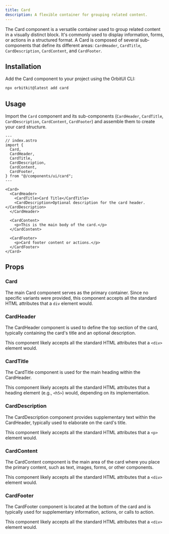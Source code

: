 ```yaml
---
title: Card
description: A flexible container for grouping related content.
---
```


The Card component is a versatile container used to group related content in a visually distinct block. It's commonly used to display information, forms, or actions in a structured format. A Card is composed of several sub-components that define its different areas: `CardHeader`, `CardTitle`, `CardDescription`, `CardContent`, and `CardFooter`.

## Installation

Add the Card component to your project using the OrbitUI CLI:

```bash
npx orbitkit@latest add card
```

## Usage

Import the `Card` component and its sub-components (`CardHeader`, `CardTitle`, `CardDescription`, `CardContent`, `CardFooter`) and assemble them to create your card structure.

```astro
---
// index.astro
import {
  Card,
  CardHeader,
  CardTitle,
  CardDescription,
  CardContent,
  CardFooter,
} from "@/components/ui/card";
---

<Card>
  <CardHeader>
    <CardTitle>Card Title</CardTitle>
    <CardDescription>Optional description for the card header.</CardDescription>
  </CardHeader>

  <CardContent>
    <p>This is the main body of the card.</p>
  </CardContent>

  <CardFooter>
    <p>Card footer content or actions.</p>
  </CardFooter>
</Card>
```

## Props

### Card
The main Card component serves as the primary container. Since no specific variants were provided, this component accepts all the standard HTML attributes that a `div` element would.

### CardHeader
The CardHeader component is used to define the top section of the card, typically containing the card's title and an optional description.

This component likely accepts all the standard HTML attributes that a `<div>` element would.

### CardTitle

The CardTitle component is used for the main heading within the CardHeader.

This component likely accepts all the standard HTML attributes that a heading element (e.g., `<h5>`) would, depending on its implementation. 

### CardDescription

The CardDescription component provides supplementary text within the CardHeader, typically used to elaborate on the card's title.

This component likely accepts all the standard HTML attributes that a `<p>` element would.

### CardContent

The CardContent component is the main area of the card where you place the primary content, such as text, images, forms, or other components.

This component likely accepts all the standard HTML attributes that a `<div>` element would.

### CardFooter

The CardFooter component is located at the bottom of the card and is typically used for supplementary information, actions, or calls to action.

This component likely accepts all the standard HTML attributes that a `<div>` element would.
